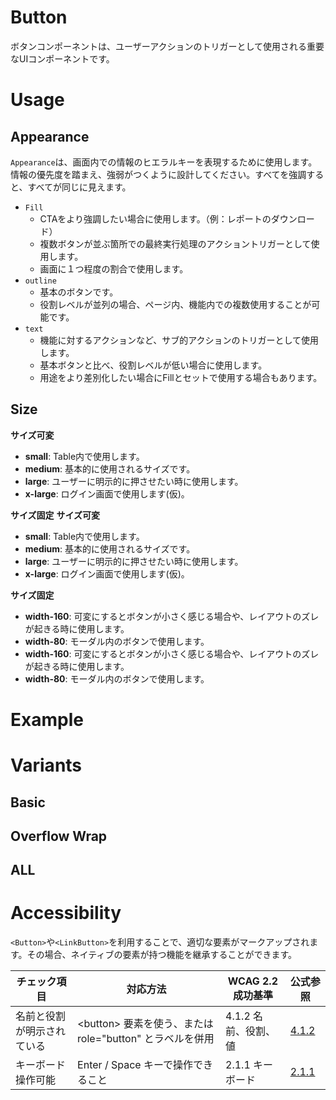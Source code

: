 
<Meta of={ButtonStories} />

# Button
ボタンコンポーネントは、ユーザーアクションのトリガーとして使用される重要なUIコンポーネントです。

# Usage
## Appearance
`Appearance`は、画面内での情報のヒエラルキーを表現するために使用します。情報の優先度を踏まえ、強弱がつくように設計してください。すべてを強調すると、すべてが同じに見えます。
- `Fill`
  - CTAをより強調したい場合に使用します。（例：レポートのダウンロード）
  - 複数ボタンが並ぶ箇所での最終実行処理のアクショントリガーとして使用します。
  - 画面に１つ程度の割合で使用します。
- `outline`
    - 基本のボタンです。
    - 役割レベルが並列の場合、ページ内、機能内での複数使用することが可能です。
- `text`
    - 機能に対するアクションなど、サブ的アクションのトリガーとして使用します。
    - 基本ボタンと比べ、役割レベルが低い場合に使用します。
    - 用途をより差別化したい場合にFillとセットで使用する場合もあります。

## Size
**サイズ可変**
- **small**: Table内で使用します。
- **medium**: 基本的に使用されるサイズです。
- **large**: ユーザーに明示的に押させたい時に使用します。
- **x-large**: ログイン画面で使用します(仮)。

**サイズ固定**
**サイズ可変**
- **small**: Table内で使用します。
- **medium**: 基本的に使用されるサイズです。
- **large**: ユーザーに明示的に押させたい時に使用します。
- **x-large**: ログイン画面で使用します(仮)。

**サイズ固定**
- **width-160**: 可変にするとボタンが小さく感じる場合や、レイアウトのズレが起きる時に使用します。
- **width-80**: モーダル内のボタンで使用します。
- **width-160**: 可変にするとボタンが小さく感じる場合や、レイアウトのズレが起きる時に使用します。
- **width-80**: モーダル内のボタンで使用します。

# Example

<Canvas of={ButtonStories.Basic} />
<Controls />


# Variants

## Basic
<Canvas of={ButtonStories.Basic} />

## Overflow Wrap
<Canvas of={ButtonStories.OverflowWrap} />

## ALL
<Canvas of={ButtonStories.ALL} />

# Accessibility
`<Button>`や`<LinkButton>`を利用することで、適切な要素がマークアップされます。その場合、ネイティブの要素が持つ機能を継承することができます。

<table style={{width: '100%', borderCollapse: 'collapse', border: '1px solid #ccc'}}>
  <thead>
    <tr style={{backgroundColor: '#f5f5f5'}}>
      <th style={{border: '1px solid #ccc', padding: '8px', textAlign: 'left'}}>チェック項目</th>
      <th style={{border: '1px solid #ccc', padding: '8px', textAlign: 'left'}}>対応方法</th>
      <th style={{border: '1px solid #ccc', padding: '8px', textAlign: 'left'}}>WCAG 2.2 成功基準</th>
      <th style={{border: '1px solid #ccc', padding: '8px', textAlign: 'left'}}>公式参照</th>
    </tr>
  </thead>
  <tbody>
    <tr>
      <td style={{border: '1px solid #ccc', padding: '8px', backgroundColor: 'transparent'}}>名前と役割が明示されている</td>
      <td style={{border: '1px solid #ccc', padding: '8px', backgroundColor: 'transparent'}}>&lt;button&gt; 要素を使う、または role="button" とラベルを併用</td>
      <td style={{border: '1px solid #ccc', padding: '8px', backgroundColor: 'transparent'}}>4.1.2 名前、役割、値</td>
      <td style={{border: '1px solid #ccc', padding: '8px', backgroundColor: 'transparent'}}><a href="https://waic.jp/translations/WCAG22/Understanding/name-role-value.html" target="_blank" rel="noopener noreferrer">4.1.2</a></td>
    </tr>
    <tr>
      <td style={{border: '1px solid #ccc', padding: '8px', backgroundColor: 'transparent'}}>キーボード操作可能</td>
      <td style={{border: '1px solid #ccc', padding: '8px', backgroundColor: 'transparent'}}>Enter / Space キーで操作できること</td>
      <td style={{border: '1px solid #ccc', padding: '8px', backgroundColor: 'transparent'}}>2.1.1 キーボード</td>
      <td style={{border: '1px solid #ccc', padding: '8px', backgroundColor: 'transparent'}}><a href="https://waic.jp/translations/WCAG22/Understanding/keyboard.html" target="_blank" rel="noopener noreferrer">2.1.1</a></td>
    </tr>
  </tbody>
</table>


